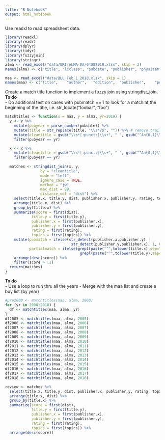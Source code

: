 ```yaml
---
title: "R Notebook"
output: html_notebook
---
```


Use readxl to read spreadsheet data.

```r
library(readxl)
library(readr)
library(dplyr)
library(tidyr)
library(fuzzyjoin)
library(stringr)
alma <- read_excel("data/URI-ALMA-QA-04082019.xlsx", skip = 2)
names(alma) <- c("title", "lcclass", "pubdate", "publisher", "physitem", "lang")

maa <- read_excel("data/BLL_Feb_1_2018.xlsx", skip = 1)
names(maa) <- c("title",	"author",	"edition",	"publisher",	"pubyear",	"rating",	"topics")

```

Create a match title function to implement a fuzzy join using stringdist_join.  
**To do**  
- Do additional test on cases with pubmatch == 1 to look for a match at the beginning of the title, i.e. str_locate("foobar", "foo")

```r

matchtitles <- function(x = maa, y = alma, yr=2019) {
  y <- y %>% 
    mutate(pubyear = parse_number(pubdate)) %>%
    mutate(title = str_replace(title, "\\s*/$", "")) %>% # remove trailing "/"
    mutate(cleantitle = gsub("\\s*[:punct:]\\s+", " ", gsub("^An{0,1}\\s+", "", title))) %>% 
    filter(pubyear == yr)

  x <- x %>%
    mutate(cleantitle = gsub("\\s*[:punct:]\\s+", " ", gsub("^An{0,1}\\s+", "", title))) %>%
    filter(pubyear == yr)
  
  matches <- stringdist_join(x, y, 
                by = "cleantitle",
                mode = "left",
                ignore_case = TRUE, 
                method = "jw", 
                max_dist = 99, 
                distance_col = "dist") %>%
    select(title.x, title.y, dist, publisher.x, publisher.y, rating, topics) %>%
    arrange(title.x, dist) %>%
    group_by(title.x) %>%
    summarize(score = first(dist),
            title.y = first(title.y),
            publisher.x = first(publisher.x),
            publisher.y = first(publisher.y),
            rating = first(rating),
            topics = first(topics)) %>%
    mutate(pubmatch = ifelse(str_detect(publisher.x,publisher.y) |
                              str_detect(publisher.y,publisher.x), 1, 0),
           partialmatch = ifelse(grepl(paste("^",tolower(title.x),sep=""), tolower(title.y)) |
                                  grepl(paste("^",tolower(title.y),sep=""), tolower(title.x)), 1, 0)) %>%
    arrange(desc(score)) %>%
    filter(score > .1) 
  return(matches)  
}

```

**To do**  
- Use a loop to run thru all the years
- Merge with the maa list and create a buy list (by year)
```r
#pre2000 <- matchtitles(maa, alma, 2000)
for (yr in 2000:2018) {
  df <- matchtitles(maa, alma, yr)
}
df2005 <- matchtitles(maa, alma, 2005)
df2006 <- matchtitles(maa, alma, 2006)
df2007 <- matchtitles(maa, alma, 2007)
df2008 <- matchtitles(maa, alma, 2008)
df2009 <- matchtitles(maa, alma, 2009)
df2010 <- matchtitles(maa, alma, 2010)
df2011 <- matchtitles(maa, alma, 2011)
df2012 <- matchtitles(maa, alma, 2012)
df2013 <- matchtitles(maa, alma, 2013)
df2014 <- matchtitles(maa, alma, 2014)
df2015 <- matchtitles(maa, alma, 2015)
df2016 <- matchtitles(maa, alma, 2016)
df2017 <- matchtitles(maa, alma, 2017)
df2018 <- matchtitles(maa, alma, 2018)
```

```r
review <- matches %>% 
  select(title.x, title.y, dist, publisher.x, publisher.y, rating, topics) %>%
  arrange(title.x, dist) %>%
  group_by(title.x) %>%
  summarize(score = first(dist),
            title.y = first(title.y),
            publisher.x = first(publisher.x),
            publisher.y = first(publisher.y),
            rating = first(rating),
            topics = first(topics)) %>%
  arrange(desc(score))
```

